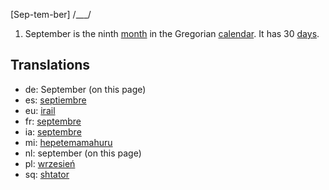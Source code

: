 [Sep-tem-ber] /___/

#September is the ninth [[month]] in the Gregorian [[calendar]]. It has 30 [[day]]s.

==Translations==
*de: September (on this page)
*es: [[septiembre]]
*eu: [[irail]]
*fr: [[septembre]]
*ia: [[septembre]]
*mi: [[hepetemamahuru]]
*nl: september (on this page)
*pl: [[wrzesień]]
*sq: [[shtator]]